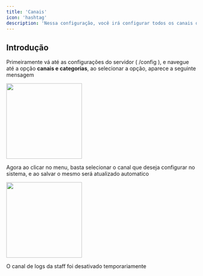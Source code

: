 ```yaml
---
title: 'Canais'
icon: 'hashtag'
description: 'Nessa configuração, você irá configurar todos os canais de texto para o funcionamento do Giggle'
---
```


## Introdução

Primeiramente vá até as configurações do servidor ( /config ), e navegue até a opção **canais e categorias**, ao selecionar a opção, aparece a seguinte mensagem

<img height="200" src="../../images/configuration/channels.png" />

Agora ao clicar no menu, basta selecionar o canal que deseja configurar no sistema, e ao salvar o mesmo será atualizado automatico

<img height="200" src="../../images/configuration/channels-options.png" />

<Warning>O canal de logs da staff foi desativado temporariamente</Warning>